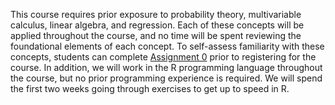 This course requires prior exposure to probability theory, multivariable calculus, linear algebra, and regression. Each of these concepts will be applied throughout the course, and no time will be spent reviewing the foundational elements of each concept. To self-assess familiarity with these concepts, students can complete [Assignment 0](a0-self-assessment.html) prior to registering for the course. In addition, we will work in the R programming language throughout the course, but no prior programming experience is required. We will spend the first two weeks going through exercises to get up to speed in R.
